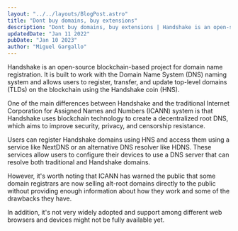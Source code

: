 ```yaml
---
layout: "../../layouts/BlogPost.astro"
title: "Dont buy domains, buy extensions"
description: "Dont buy domains, buy extensions | Handshake is an open-source blockchain-based project for domain name registration."
updatedDate: "Jan 11 2022"
pubDate: "Jan 10 2023"
author: "Miguel Gargallo"
---
```


Handshake is an open-source blockchain-based project for domain name registration. It is built to work with the Domain Name System (DNS) naming system and allows users to register, transfer, and update top-level domains (TLDs) on the blockchain using the Handshake coin (HNS).

One of the main differences between Handshake and the traditional Internet Corporation for Assigned Names and Numbers (ICANN) system is that Handshake uses blockchain technology to create a decentralized root DNS, which aims to improve security, privacy, and censorship resistance.

Users can register Handshake domains using HNS and access them using a service like NextDNS or an alternative DNS resolver like HDNS. These services allow users to configure their devices to use a DNS server that can resolve both traditional and Handshake domains.

However, it's worth noting that ICANN has warned the public that some domain registrars are now selling alt-root domains directly to the public without providing enough information about how they work and some of the drawbacks they have.

In addition, it's not very widely adopted and support among different web browsers and devices might not be fully available yet.